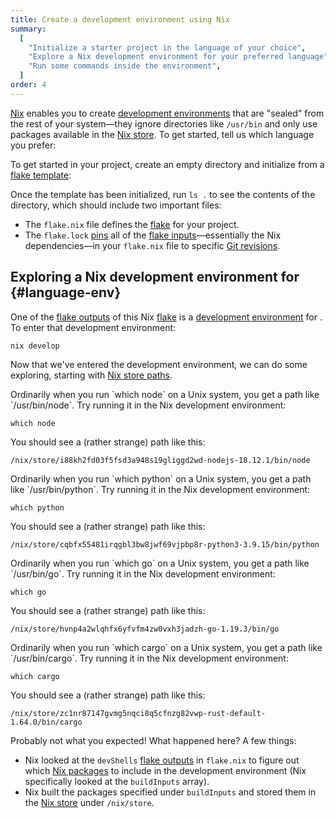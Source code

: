 ```yaml
---
title: Create a development environment using Nix
summary:
  [
    "Initialize a starter project in the language of your choice",
    "Explore a Nix development environment for your preferred language",
    "Run some commands inside the environment",
  ]
order: 4
---
```


[Nix] enables you to create [development environments][dev] that are "sealed" from the rest of your system&mdash;they ignore directories like `/usr/bin` and only use packages available in the [Nix store][store].
To get started, tell us which language you prefer:

<Languages client:load />

To get started in your <Language client:load /> project, create an empty directory and initialize from a [flake template][templates]:

<Shell client:load />

Once the template has been initialized, run `ls .` to see the contents of the directory, which should include two important files:

- The `flake.nix` file defines the [flake][flakes] for your project.
- The `flake.lock` [pins][pinning] all of the [flake inputs][inputs]&mdash;essentially the Nix dependencies&mdash;in your `flake.nix` file to specific [Git revisions][rev].

## Exploring a Nix development environment for <Language client:load /> \{#language-env}

One of the [flake outputs][outputs] of this Nix [flake][flakes] is a [development environment][dev] for <Language client:load />.
To enter that development environment:

```shell
nix develop
```

Now that we've entered the development environment, we can do some exploring, starting with [Nix store paths][store].

<SpecificLanguage client:load lang="JavaScript">
Ordinarily when you run `which node` on a Unix system, you get a path like `/usr/bin/node`.
Try running it in the Nix development environment:

```shell
which node
```

You should see a (rather strange) path like this:

```shell
/nix/store/i88kh2fd03f5fsd3a948s19gliggd2wd-nodejs-18.12.1/bin/node
```

</SpecificLanguage>
<SpecificLanguage client:load lang="Python">
Ordinarily when you run `which python` on a Unix system, you get a path like `/usr/bin/python`.
Try running it in the Nix development environment:

```shell
which python
```

You should see a (rather strange) path like this:

```shell
/nix/store/cqbfx55481irqgbl3bw8jwf69vjpbp8r-python3-3.9.15/bin/python
```

</SpecificLanguage>
<SpecificLanguage client:load lang="Go">
Ordinarily when you run `which go` on a Unix system, you get a path like `/usr/bin/go`.
Try running it in the Nix development environment:

```shell
which go
```

You should see a (rather strange) path like this:

```shell
/nix/store/hvnp4a2wlqhfx6yfvfm4zw0vxh3jadzh-go-1.19.3/bin/go
```

</SpecificLanguage>
<SpecificLanguage client:load lang="Rust">
Ordinarily when you run `which cargo` on a Unix system, you get a path like `/usr/bin/cargo`.
Try running it in the Nix development environment:

```shell
which cargo
```

You should see a (rather strange) path like this:

```shell
/nix/store/zc1nr87147gvmg5nqci8q5cfnzg82vwp-rust-default-1.64.0/bin/cargo
```
</SpecificLanguage>

Probably not what you expected! What happened here? A few things:

- Nix looked at the `devShells` [flake outputs][outputs] in `flake.nix` to figure out which [Nix packages][packages] to include in the development environment (Nix specifically looked at the `buildInputs` array).
- Nix built the packages specified under `buildInputs` and stored them in the
  [Nix store][store] under `/nix/store`.

[dev]: /concepts/dev-env
[flakes]: /concepts/flakes
[inputs]: /concepts/flake-inputs
[nix]: https://nixos.org
[outputs]: /concepts/flake-outputs
[packages]: /concepts/package
[pinning]: /concepts/pinning
[rev]: https://git-scm.com/docs/revisions
[store]: /concepts/nix-store
[templates]: /concepts/flake-templates

